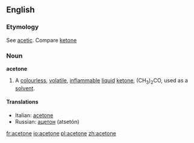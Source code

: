 ==English==

===Etymology===
See [[acetic]]. Compare [[ketone]]

===Noun===
{{wikipedia}}
'''acetone'''

# {{chemistry}} A [[colourless]], [[volatile]], [[inflammable]] [[liquid]] [[ketone]], (CH<sub>3</sub>)<sub>2</sub>CO, used as a [[solvent]].

====Translations====
*Italian: [[acetone]] {{m}}
*Russian: [[ацетон]] (atsetón) {{m}}

[[fr:acetone]]
[[io:acetone]]
[[pl:acetone]]
[[zh:acetone]]